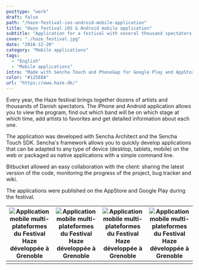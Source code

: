 ```yaml
---
posttype: "work"
draft: false
path: "/haze-festival-ios-android-mobile-application"
title: "Haze festival iOS & Android mobile application"
subtitle: "Application for a festival with several thousand spectators in Denmark."
cover: "./haze_festival.jpg"
date: "2018-12-20"
category: "Mobile applications"
tags: 
  - "English"
  - "Mobile applications"
intro: "Made with Sencha Touch and PhoneGap for Google Play and AppStore."
color: "#125E8A"
url: "https://www.haze.dk/"
---
```


Every year, the Haze festival brings together dozens of artists and thousands of Danish spectators. The iPhone and Android application allows you to view the program, find out which band will be on which stage at which time, add artists to favorites and get detailed information about each one.

The application was developed with Sencha Architect and the Sencha Touch SDK. Sencha's framework allows you to quickly develop applications that can be adapted to any type of device (desktop, tablets, mobile) on the web or packaged as native applications with a simple command line.

Bitbucket allowed an easy collaboration with the client: sharing the latest version of the code, monitoring the progress of the project, bug tracker and wiki.

The applications were published on the AppStore and Google Play during the festival.


| ![Application mobile multi-plateformes du Festival Haze développée à Grenoble](./2013-05-17---application-haze-festival/Screen-Shot-haze-artist-list-in-galaxy-nexus.png) | ![Application mobile multi-plateformes du Festival Haze développée à Grenoble](./2013-05-17---application-haze-festival/Screen-Shot-haze-news-in-galaxy-nexus.png) | ![Application mobile multi-plateformes du Festival Haze développée à Grenoble](./2013-05-17---application-haze-festival/Screen-Shot-haze-artist-view-in-galaxy-nexus.png) | ![Application mobile multi-plateformes du Festival Haze développée à Grenoble](./2013-05-17---application-haze-festival/Screen-Shot-haze-program-in-galaxy-nexus.png) |
| ------------------------------------------------------------ | ------------------------------------------------------------ | ------------------------------------------------------------ | ------------------------------------------------------------ |
|                                                              |                                                              |                                                              |                                                              |


